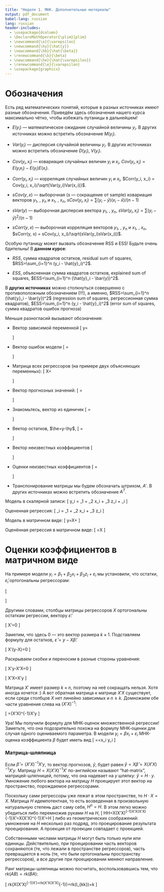 ```yaml
---
title: "Неделя 1. МНК. Дополнительные материалы"
output: pdf_document
babel-lang: russian
lang: russian
header-includes: 
  - \usepackage{dcolumn}
  - \DeclareMathOperator{\plim}{plim}
  - \newcommand{\e}{\varepsilon}
  - \newcommand{\hy}{\hat{y}}
  - \newcommand{\hb}{\hat{\beta}}
  - \renewcommand{\b}{\beta}
  - \newcommand{\he}{\hat{\varepsilon}}
  - \renewcommand{\e}{\varepsilon}
  - \usepackage{graphicx}
---
```


# Обозначения

Есть ряд математических понятий, которые в разных источниках имеют разные обозначения. Приведём здесь обозначения нашего курса максимально чётко, чтобы избежать путаницы в дальнейшем!

* $E(y_i)$ --- математическое ожидание случайной величины $y_i$. В других источниках можно встретить обозначение $M(y_i)$.

* $Var(y_i)$ --- дисперсия случайной величины $y_i$. В других источниках можно встретить обозначение $D(y_i)$, $V(y_i)$.

* $Cov(y_i, x_i)$ --- ковариация случайных величин $y_i$ и $x_i$, $Cov(y_i, x_i) = E(y_i x_i) - E(y_i)E(x_i)$.

* $Corr(y_i, x_i)$ --- корреляция случайных величин $y_i$ и $x_i$, $Corr(y_i, x_i) = Cov(y_i, x_i)/\sqrt{Var(y_i)Var(x_i)}$.

* $sCov(y,x)$ --- выборочная (s --- сокращение от sample) ковариация векторов $y_1$, \ldots, $y_n$ и $x_1$, \ldots, $x_n$, $sCov(y_i, x_i) = \sum (y_i - \bar y) (x_i - \bar x)/(n-1)$

* $sVar(y)$ --- выборочная дисперсия вектора $y_1$, \ldots, $y_n$, $sVar(y_i, x_i) = \sum (y_i - \bar y)^2 /(n-1)$


* $sCorr(y,x)$ --- выборочная корреляция векторов $y_1$, \ldots, $y_n$ и $x_1$, \ldots, $x_n$, $sCorr(y, x) = sCov(y_i, x_i)/\sqrt{sVar(y_i)sVar(x_i)}$.



Особую путаницу может вызвать обозначение RSS и ESS! Будьте очень бдительны! В **данном курсе**:

* $RSS$, сумма квадратов остатков, residual sum of squares, $RSS=\sum_{i=1}^n (y_i - \hat{y}_i)^2$.

* $ESS$, объясненная сумма квадратов остатков, explained sum of squares, $ESS=\sum_{i=1}^n (\hat{y}_i - \bar{y})^2$.



В **других источниках** можно столкнуться совершенно с противоположным обозначением (!!!), а именно, $RSS=\sum_{i=1}^n (\hat{y}_i - \bar{y})^2$ (regression sum of squares, регрессионная сумма квадратов), $ESS=\sum_{i=1}^n (y_i - \hat{y}_i)^2$ (error sum of squares, сумма квадратов ошибок прогноза)

Меньше разногласий вызывают обозначения:

* Вектор зависимой переменной
\[
y=\begin{pmatrix}
y_1 \\
y_2 \\
\vdots \\
y_n 
\end{pmatrix}
\]

* Вектор ошибок модели 
\[
\e=\begin{pmatrix}
\e_1 \\
\e_2 \\
\vdots \\
\e_n 
\end{pmatrix}
\]

* Матрица всех регрессоров (на примере двух объясняющих переменных):
\[
X=\begin{pmatrix}
1 & x_1 & z_1 \\
1 & x_2 & z_2 \\
\vdots & \vdots & \vdots \\
1 & x_n & z_n \\
\end{pmatrix}
\]

* Вектор прогнозных значений:
\[
\hy=\begin{pmatrix}
\hy_1 \\
\hy_2 \\
\vdots \\
\hy_n 
\end{pmatrix}
\]

* Знакомьтесь, вектор из единичек
\[
\vec{1}=\begin{pmatrix}
1 \\
1 \\
\vdots \\
1 
\end{pmatrix}
\]

* Вектор остатков, $\he=y-\hy$,
\[
\he=\begin{pmatrix}
\he_1 \\
\he_2 \\
\vdots \\
\he_n 
\end{pmatrix}
\]

* Вектор неизвестных коэффициентов
\[
\b=\begin{pmatrix}
\b_1 \\
\b_2 \\
\vdots \\
\b_k 
\end{pmatrix}
\]

* Оценки неизвестных коэффициентов
\[
\hb=\begin{pmatrix}
\hb_1 \\
\hb_2 \\
\vdots \\
\hb_k 
\end{pmatrix}
\]

* Транспонирование матрицы мы будем обозначать штрихом, $A'$. В других источниках можно встретить обозначение $A^T$.

Модель в скалярной записи: 
\[
y_i = \beta_1 + \beta_2 x_i + \beta_3 z_i + \e_i
\]

Оцененная регрессия:
\[
\hy_i = \hb_1 + \hb_2 x_i + \hb_3 z_i 
\]

Модель в матричном виде:
\[
y=X\beta + \e
\]

Оценённая регрессия в матричном виде:
\[
\hy=X\hb 
\]


# Оценки коэффициентов в матричном виде

На примере модели $y_i=\beta_1 + \beta_2 x_i + \beta_3 z_i +\varepsilon_i$ мы установили, что остатки, $\hat{\varepsilon}_i$ ортогональны регрессорам:

\[
\begin{cases}
\vec{1} \perp \he \\
x \perp \he \\
z \perp \he
\end{cases}
\]

Другими словами, столбцы матрицы регрессоров $X$ ортогональны остаткам регрессии, вектору $\hat{\varepsilon}$:

\[
X'\hat{\varepsilon}=0
\]

Заметим, что здесь 0 --- это вектор размера $k\times 1$. Подставляем формулу для остатков, $\hat{\varepsilon}=y-X\hat{\beta}$:

\[
X'(y-X\hat{\beta})=0
\]

Раскрываем скобки и переносим в разные стороны уравнения:


\[
X'y-X'X\hat{\beta}=0
\]

\[
X'X\hat{\beta}=X'y
\]

Матрица $X'$ имеет размер $k\times n$, поэтому на неё сокращать нельзя. Хотя иногда хочется :) А вот обратная матрица к матрице $X'X$ существует, если среди столбцов $X$ нет линейно зависимых и $n\geq k$. Домножаем обе части уравнения слева на $(X'X)^{-1}$:

\[
\hat{\beta}=(X'X)^{-1}X'y
\]

Ура! Мы получили формулу для МНК-оценок множественной регрессии! Заметьте, что она подозрительно похожа на формулу МНК-оценки для случая одного оцениваемого параметра. В модели $y_i=\beta x_i +\varepsilon_i$ МНК-оценка коэффициента $\beta$ будет иметь вид 
\[
\hat{\beta}=\frac{\sum x_i y_i}{\sum x_i^2}=\frac{1}{\sum x_i^2}\sum x_i y_i
\]

### Матрица-шляпница

Если $\hat{\beta}=(X'X)^{-1}X'y$, то вектор прогнозов, $\hat{y}$, будет равен $\hat{y}=X\hat{\beta}=X(X'X)^{-1}X'y$. Матрицу $H=X(X'X)^{-1}X'$ по-английски называют "hat-matrix", матрицей-шляпницей, потому, что она надевает на $y$ шляпку: $\hat{y}=H\cdot y$. Умножение любого вектора на матрицу $H$ проецирует этот вектор на пространство, порождаемое регрессорами.


\includegraphics{3dvec-ols.pdf}



Поскольку сами регрессоры уже лежат в этом пространстве, то $H\cdot X=X$. Матрица $H$ идемпотентная, то есть возведенная в произвольную натуральную степень даст саму себя, $H^n=H$. В этом легко можно убедиться либо перемножив руками $H$ на $H$, 
\[
H\cdot H=X(X'X)^{-1}X'X(X'X)^{-1}X'=X(X'X)^{-1}X'=H
\]
либо из геометрических соображений: умножение на $H$ несколько раз подряд, это проецирование результата проецирования. А проекция от проекции совпадает с проекцией. 

Собственными числами матрицы $H$ могут быть только нули или единицы. Действительно, при проецировании часть векторов сохраняются (те, что лежали в пространстве регрессоров), часть превращается в ноль (те, что были ортогональны пространству регрессоров), а все другие при проецировании меняют направление.

Ранг матрицы-шляпницы можно посчитать, воспользовавшись тем, что $rk (AB)=rk (BA)$:

\[
rk(X(X'X)^{-1}X')=rk(X'X(X'X)^{-1})=rk(I_{k\times k})=k
\]





